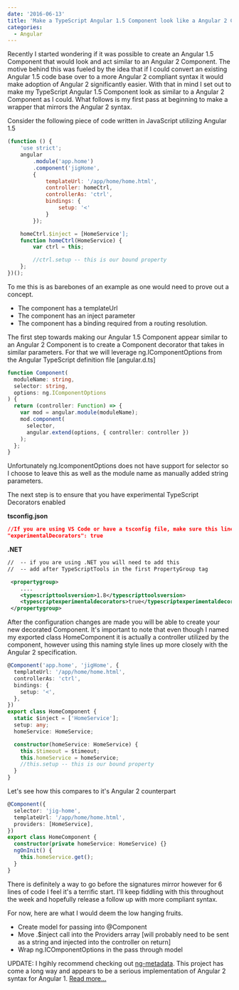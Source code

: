 ```yaml
---
date: '2016-06-13'
title: 'Make a TypeScript Angular 1.5 Component look like a Angular 2 Component'
categories:
  - Angular
---
```


Recently I started wondering if it was possible to create an Angular 1.5 Component
that would look and act similar to an Angular 2 Component. The motive behind this
was fueled by the idea that if I could convert an existing Angular 1.5 code base
over to a more Angular 2 compliant syntax it would make adoption of Angular 2 significantly
easier. With that in mind I set out to make my TypeScript Angular 1.5 Component look
as similar to a Angular 2 Component as I could. What follows is my first pass at
beginning to make a wrapper that mirrors the Angular 2 syntax.

Consider the following piece of code written in JavaScript utilizing Angular 1.5

```javascript
(function () {
    'use strict';
    angular
        .module('app.home')
        .component('jigHome',
        {
            templateUrl: '/app/home/home.html',
            controller: homeCtrl,
            controllerAs: 'ctrl',
            bindings: {
                setup: '<'
            }
        });

    homeCtrl.$inject = [HomeService'];
    function homeCtrl(HomeService) {
        var ctrl = this;

        //ctrl.setup -- this is our bound property
    };
})();
```

To me this is as barebones of an example as one would need to prove out a concept.

- The component has a templateUrl
- The component has an inject parameter
- The component has a binding required from a routing resolution.

The first step towards making our Angular 1.5 Component appear similar to an Angular 2 Component
is to create a Component decorator that takes in similar parameters. For that we will leverage
ng.IComponentOptions from the Angular TypeScript definition file [angular.d.ts]

```typescript
function Component(
  moduleName: string,
  selector: string,
  options: ng.IComponentOptions
) {
  return (controller: Function) => {
    var mod = angular.module(moduleName);
    mod.component(
      selector,
      angular.extend(options, { controller: controller })
    );
  };
}
```

Unfortunately ng.IcomponentOptions does not have support for selector so I choose to leave this as
well as the module name as manually added string parameters.

The next step is to ensure that you have experimental TypeScript Decorators enabled

**tsconfig.json**

```json
//If you are using VS Code or have a tsconfig file, make sure this line is present.
"experimentalDecorators": true
```

**.NET**

```xml
//  -- if you are using .NET you will need to add this
//  -- add after TypeScriptTools in the first PropertyGroup tag

 <propertygroup>
    ....
    <typescripttoolsversion>1.8</typescripttoolsversion>
    <typescriptexperimentaldecorators>true</typescriptexperimentaldecorators>
 </propertygroup>
```

After the configuration changes are made you will be able to create your new decorated Component.
It's important to note that even though I named my exported class HomeComponent it is actually a
controller utilized by the component, however using this naming style lines up more closely with
the Angular 2 specification.

```typescript
@Component('app.home', 'jigHome', {
  templateUrl: '/app/home/home.html',
  controllerAs: 'ctrl',
  bindings: {
    setup: '<',
  },
})
export class HomeComponent {
  static $inject = ['HomeService'];
  setup: any;
  homeService: HomeService;

  constructor(homeService: HomeService) {
    this.$timeout = $timeout;
    this.homeService = homeService;
    //this.setup -- this is our bound property
  }
}
```

Let's see how this compares to it's Angular 2 counterpart

```typescript
@Component({
  selector: 'jig-home',
  templateUrl: '/app/home/home.html',
  providers: [HomeService],
})
export class HomeComponent {
  constructor(private homeService: HomeService) {}
  ngOnInit() {
    this.homeService.get();
  }
}
```

There is definitely a way to go before the signatures mirror however for 6 lines of code I feel
it's a terrific start. I'll keep fiddling with this throughout the week and hopefully release a
follow up with more compliant syntax.

For now, here are what I would deem the low hanging fruits.

- Create model for passing into @Component
- Move .\$inject call into the Providers array [will probably need to be sent as a string and injected into the controller on return]
- Wrap ng.ICOmponentOptions in the pass through model

UPDATE: I hgihly recommend checking out [ng-metadata](https://github.com/ngParty/ng-metadata).
This project has come a long way and appears to be a serious implementation of Angular 2 syntax for Angular 1.
[Read more...](/ng-metadata-is-the-answer-to-upgrading-to-angular-2)
